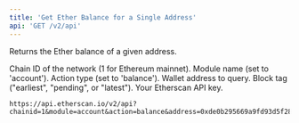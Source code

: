 ```yaml
---
title: 'Get Ether Balance for a Single Address'
api: 'GET /v2/api'
---
```


Returns the Ether balance of a given address.

<ParamFields>
  <ParamField query="chainid" type="string" initialValue="1">
    Chain ID of the network (1 for Ethereum mainnet).
  </ParamField>
  <ParamField query="module" type="string" initialValue="account">
    Module name (set to 'account').
  </ParamField>
  <ParamField query="action" type="string" initialValue="balance">
    Action type (set to 'balance').
  </ParamField>
  <ParamField query="address" type="string" initialValue="0xde0b295669a9fd93d5f28d9ec85e40f4cb697bae">
    Wallet address to query.
  </ParamField>
  <ParamField query="tag" type="string" initialValue="latest">
    Block tag ("earliest", "pending", or "latest").
  </ParamField>
  <ParamField query="apikey" type="string">
    Your Etherscan API key.
  </ParamField>
</ParamFields>

```
https://api.etherscan.io/v2/api?chainid=1&module=account&action=balance&address=0xde0b295669a9fd93d5f28d9ec85e40f4cb697bae&tag=latest&apikey=YourApiKeyToken
```
